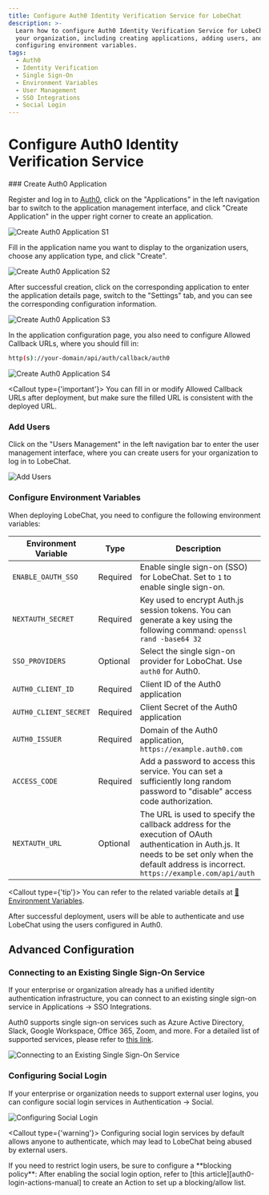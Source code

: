 ```yaml
---
title: Configure Auth0 Identity Verification Service for LobeChat
description: >-
  Learn how to configure Auth0 Identity Verification Service for LobeChat for
  your organization, including creating applications, adding users, and
  configuring environment variables.
tags:
  - Auth0
  - Identity Verification
  - Single Sign-On
  - Environment Variables
  - User Management
  - SSO Integrations
  - Social Login
---
```


# Configure Auth0 Identity Verification Service

<Steps>
  ### Create Auth0 Application

Register and log in to [Auth0][auth0-client-page], click on the "Applications" in the left navigation bar to switch to the application management interface, and click "Create Application" in the upper right corner to create an application.

<Image
  alt="Create Auth0 Application S1"
  inStep
  src="https://github.com/lobehub/lobe-chat/assets/30863298/f068190f-0027-4d3b-8667-d632e43d5a86"
/>

Fill in the application name you want to display to the organization users, choose any application type, and click "Create".

<Image
  alt="Create Auth0 Application S2"
  inStep
  src="https://github.com/lobehub/lobe-chat/assets/30863298/3e0082df-9b6f-46f3-b67f-bdc79e1eb2cc"
/>

After successful creation, click on the corresponding application to enter the application details page, switch to the "Settings" tab, and you can see the corresponding configuration information.

<Image
  alt="Create Auth0 Application S3"
  inStep
  src="https://github.com/lobehub/lobe-chat/assets/30863298/df4cea85-616a-46f5-b2de-42725d9b82a6"
/>

In the application configuration page, you also need to configure Allowed Callback URLs, where you should fill in:

```bash
http(s)://your-domain/api/auth/callback/auth0
```

<Image
  alt="Create Auth0 Application S4"
  inStep
  src="https://github.com/lobehub/lobe-chat/assets/30863298/62fbd09f-a69a-4460-949b-0f6285fa65b9"
/>

<Callout type={'important'}>
  You can fill in or modify Allowed Callback URLs after deployment, but make
  sure the filled URL is consistent with the deployed URL.
</Callout>

### Add Users

Click on the "Users Management" in the left navigation bar to enter the user management interface, where you can create users for your organization to log in to LobeChat.

<Image
  alt="Add Users"
  inStep
  src="https://github.com/lobehub/lobe-chat/assets/30863298/0beda150-d0b6-43cf-a9f1-fce928b83a96"
/>

### Configure Environment Variables

When deploying LobeChat, you need to configure the following environment variables:

| Environment Variable  | Type     | Description                                                                                                                                                                                         |
| --------------------- | -------- | --------------------------------------------------------------------------------------------------------------------------------------------------------------------------------------------------- |
| `ENABLE_OAUTH_SSO`    | Required | Enable single sign-on (SSO) for LobeChat. Set to `1` to enable single sign-on.                                                                                                                      |
| `NEXTAUTH_SECRET`     | Required | Key used to encrypt Auth.js session tokens. You can generate a key using the following command: `openssl rand -base64 32`                                                                           |
| `SSO_PROVIDERS`       | Optional | Select the single sign-on provider for LoboChat. Use `auth0` for Auth0.                                                                                                                             |
| `AUTH0_CLIENT_ID`     | Required | Client ID of the Auth0 application                                                                                                                                                                  |
| `AUTH0_CLIENT_SECRET` | Required | Client Secret of the Auth0 application                                                                                                                                                              |
| `AUTH0_ISSUER`        | Required | Domain of the Auth0 application, `https://example.auth0.com`                                                                                                                                        |
| `ACCESS_CODE`         | Required | Add a password to access this service. You can set a sufficiently long random password to "disable" access code authorization.                                                                      |
| `NEXTAUTH_URL`        | Optional | The URL is used to specify the callback address for the execution of OAuth authentication in Auth.js. It needs to be set only when the default address is incorrect. `https://example.com/api/auth` |

  <Callout type={'tip'}>
    You can refer to the related variable details at [📘Environment Variables](/docs/self-hosting/environment-variable#auth0).

</Callout>
</Steps>

<Callout>
  After successful deployment, users will be able to authenticate and use
  LobeChat using the users configured in Auth0.
</Callout>

## Advanced Configuration

### Connecting to an Existing Single Sign-On Service

If your enterprise or organization already has a unified identity authentication infrastructure, you can connect to an existing single sign-on service in Applications -> SSO Integrations.

Auth0 supports single sign-on services such as Azure Active Directory, Slack, Google Workspace, Office 365, Zoom, and more. For a detailed list of supported services, please refer to [this link][auth0-sso-integrations].

<Image
  alt="Connecting to an Existing Single Sign-On Service"
  src="https://github.com/lobehub/lobe-chat/assets/30863298/9891347e-a338-4aa9-8714-f16c8dbcfcec"
/>

### Configuring Social Login

If your enterprise or organization needs to support external user logins, you can configure social login services in Authentication -> Social.

<Image
  alt="Configuring Social Login"
  src="https://github.com/lobehub/lobe-chat/assets/30863298/880749a6-5ba4-4e20-a968-b583a54de7fa"
/>

<Callout type={'warning'}>
  Configuring social login services by default allows anyone to authenticate,
  which may lead to LobeChat being abused by external users.
</Callout>

<Callout>
  If you need to restrict login users, be sure to configure a **blocking
  policy**: After enabling the social login option, refer to [this
  article][auth0-login-actions-manual] to create an Action to set up a
  blocking/allow list.
</Callout>

[auth0-client-page]: https://manage.auth0.com/dashboard
[auth0-login-actions-manual]: https://auth0.com/blog/permit-or-deny-login-requests-using-auth0-actions/
[auth0-sso-integrations]: https://marketplace.auth0.com/features/sso-integrations
